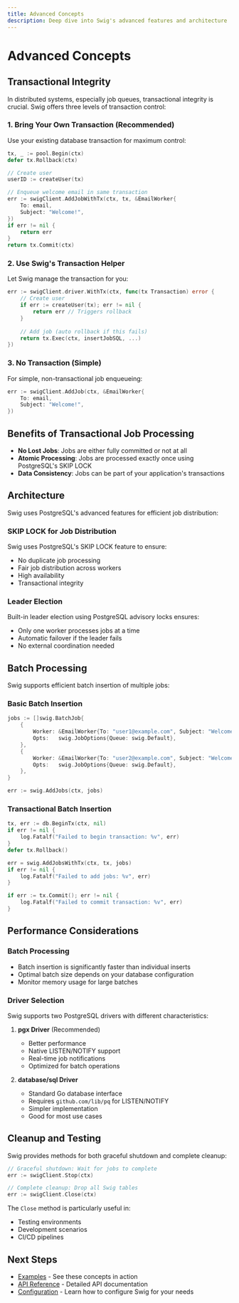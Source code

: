 ```yaml
---
title: Advanced Concepts
description: Deep dive into Swig's advanced features and architecture
---
```


# Advanced Concepts

## Transactional Integrity

In distributed systems, especially job queues, transactional integrity is crucial. Swig offers three levels of transaction control:

### 1. Bring Your Own Transaction (Recommended)

Use your existing database transaction for maximum control:

```go
tx, _ := pool.Begin(ctx)
defer tx.Rollback(ctx)

// Create user
userID := createUser(tx)

// Enqueue welcome email in same transaction
err := swigClient.AddJobWithTx(ctx, tx, &EmailWorker{
    To: email,
    Subject: "Welcome!",
})
if err != nil {
    return err
}
return tx.Commit(ctx)
```

### 2. Use Swig's Transaction Helper

Let Swig manage the transaction for you:

```go
err := swigClient.driver.WithTx(ctx, func(tx Transaction) error {
    // Create user
    if err := createUser(tx); err != nil {
        return err // Triggers rollback
    }
    
    // Add job (auto rollback if this fails)
    return tx.Exec(ctx, insertJobSQL, ...)
})
```

### 3. No Transaction (Simple)

For simple, non-transactional job enqueueing:

```go
err := swigClient.AddJob(ctx, &EmailWorker{
    To: email,
    Subject: "Welcome!",
})
```

## Benefits of Transactional Job Processing

- **No Lost Jobs**: Jobs are either fully committed or not at all
- **Atomic Processing**: Jobs are processed exactly once using PostgreSQL's SKIP LOCK
- **Data Consistency**: Jobs can be part of your application's transactions

## Architecture

Swig uses PostgreSQL's advanced features for efficient job distribution:

### SKIP LOCK for Job Distribution

Swig uses PostgreSQL's SKIP LOCK feature to ensure:
- No duplicate job processing
- Fair job distribution across workers
- High availability
- Transactional integrity

### Leader Election

Built-in leader election using PostgreSQL advisory locks ensures:
- Only one worker processes jobs at a time
- Automatic failover if the leader fails
- No external coordination needed

## Batch Processing

Swig supports efficient batch insertion of multiple jobs:

### Basic Batch Insertion

```go
jobs := []swig.BatchJob{
    {
        Worker: &EmailWorker{To: "user1@example.com", Subject: "Welcome"},
        Opts:   swig.JobOptions{Queue: swig.Default},
    },
    {
        Worker: &EmailWorker{To: "user2@example.com", Subject: "Welcome"},
        Opts:   swig.JobOptions{Queue: swig.Default},
    },
}

err := swig.AddJobs(ctx, jobs)
```

### Transactional Batch Insertion

```go
tx, err := db.BeginTx(ctx, nil)
if err != nil {
    log.Fatalf("Failed to begin transaction: %v", err)
}
defer tx.Rollback()

err = swig.AddJobsWithTx(ctx, tx, jobs)
if err != nil {
    log.Fatalf("Failed to add jobs: %v", err)
}

if err := tx.Commit(); err != nil {
    log.Fatalf("Failed to commit transaction: %v", err)
}
```

## Performance Considerations

### Batch Processing

- Batch insertion is significantly faster than individual inserts
- Optimal batch size depends on your database configuration
- Monitor memory usage for large batches

### Driver Selection

Swig supports two PostgreSQL drivers with different characteristics:

1. **pgx Driver** (Recommended)
   - Better performance
   - Native LISTEN/NOTIFY support
   - Real-time job notifications
   - Optimized for batch operations

2. **database/sql Driver**
   - Standard Go database interface
   - Requires `github.com/lib/pq` for LISTEN/NOTIFY
   - Simpler implementation
   - Good for most use cases

## Cleanup and Testing

Swig provides methods for both graceful shutdown and complete cleanup:

```go
// Graceful shutdown: Wait for jobs to complete
err := swigClient.Stop(ctx)

// Complete cleanup: Drop all Swig tables
err := swigClient.Close(ctx)
```

The `Close` method is particularly useful in:
- Testing environments
- Development scenarios
- CI/CD pipelines

## Next Steps

- [Examples](/docs/examples) - See these concepts in action
- [API Reference](/docs/api) - Detailed API documentation
- [Configuration](/docs/configuration) - Learn how to configure Swig for your needs 
